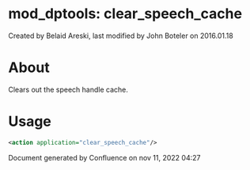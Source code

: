 
# mod_dptools: clear_speech_cache 

 Created by  Belaid Areski, last modified by  John Boteler on 2016.01.18

# About

Clears out the speech handle cache.

# Usage

```xml
<action application="clear_speech_cache"/>
```

Document generated by Confluence on nov 11, 2022 04:27

